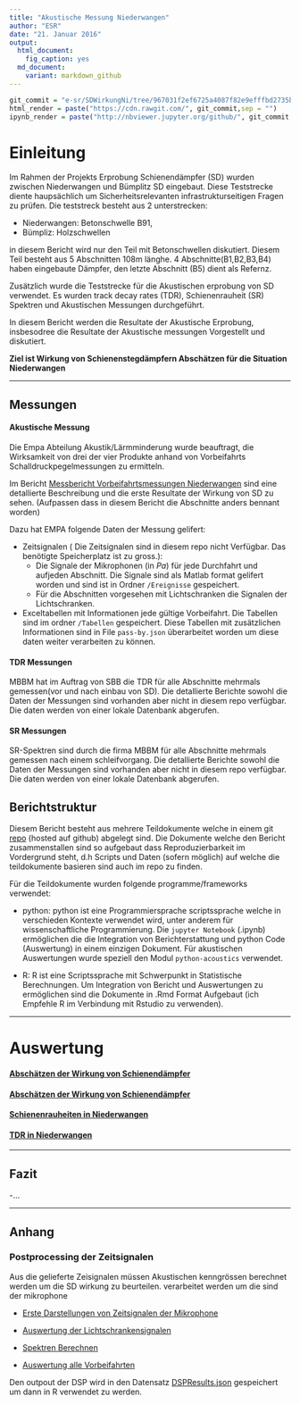 ```yaml
---
title: "Akustische Messung Niederwangen"
author: "ESR"
date: "21. Januar 2016"
output: 
  html_document:
    fig_caption: yes
  md_document:
    variant: markdown_github
---
```

```r
git_commit = "e-sr/SDWirkungNi/tree/967031f2ef6725a4087f82e9efffbd2735bed6cf"
html_render = paste("https://cdn.rawgit.com/", git_commit,sep = "")
ipynb_render = paste("http://nbviewer.jupyter.org/github/", git_commit,sep = "")
```

# Einleitung 

Im Rahmen der Projekts Erprobung Schienendämpfer (SD) wurden zwischen Niederwangen und Bümplitz SD eingebaut. Diese Teststrecke diente haupsächlich um Sicherheitsrelevanten infrastrukturseitigen Fragen zu prüfen. Die teststreck besteht aus 2 unterstrecken:

- Niederwangen: Betonschwelle B91,
- Bümpliz: Holzschwellen

in diesem Bericht wird nur den Teil mit Betonschwellen diskutiert. Diesem Teil besteht aus 5 Abschnitten 108m länghe. 4 Abschnitte(B1,B2,B3,B4) haben eingebaute Dämpfer, den letzte Abschnitt (B5) dient als Refernz.

Zusätzlich wurde die Teststrecke für die Akustischen erprobung von SD verwendet.
Es wurden track decay rates (TDR), Schienenrauheit (SR) Spektren  und Akustischen Messungen durchgeführt.

In diesem Bericht werden die Resultate der Akustische Erprobung, insbesodree die Resultate der Akustische messungen Vorgestellt und diskutiert.

**Ziel ist Wirkung von Schienenstegdämpfern Abschätzen für die Situation Niederwangen**

----

## Messungen

#### Akustische Messung

Die Empa Abteilung Akustik/Lärmminderung wurde beauftragt, die Wirksamkeit von drei der vier Produkte anhand von Vorbeifahrts Schalldruckpegelmessungen zu ermitteln. 

Im Bericht [Messbericht Vorbeifahrtsmessungen Niederwangen](Messbericht Vorbeifahrtsmessungen Niederwangen sig.pdf) sind eine detallierte Beschreibung und die erste Resultate der Wirkung von SD zu sehen. (Aufpassen dass in diesem Bericht die Abschnitte anders bennant worden)

Dazu hat EMPA folgende Daten der Messung gelifert:

- Zeitsignalen ( Die Zeitsignalen sind in diesem repo nicht Verfügbar. Das benötigte Speicherplatz ist zu gross.):
    - Die Signale der Mikrophonen (in $Pa$) für jede Durchfahrt und aufjeden Abschnitt. Die Signale sind als Matlab format gelifert worden und sind ist in Ordner `/Ereignisse` gespeichert.
    - Für die Abschnitten vorgesehen mit Lichtschranken die Signalen der Lichtschranken.

-  Exceltabellen mit Informationen  jede gültige Vorbeifahrt.  Die Tabellen sind im ordner `/Tabellen` gespeichert. Diese Tabellen mit zusätzlichen Informationen sind in File `pass-by.json` überarbeitet worden um diese daten weiter verarbeiten zu können.

#### TDR Messungen

MBBM hat im Auftrag von SBB die TDR für alle Abschnitte mehrmals gemessen(vor und nach einbau von SD). Die detallierte Berichte sowohl die Daten der Messungen sind vorhanden aber nicht in diesem repo verfügbar. Die daten werden von einer lokale Datenbank abgerufen.

#### SR Messungen

SR-Spektren sind durch die firma MBBM für alle Abschnitte mehrmals gemessen nach einem schleifvorgang. Die detallierte Berichte sowohl die Daten der Messungen sind vorhanden aber nicht in diesem repo verfügbar. Die daten werden von einer lokale Datenbank abgerufen.

## Berichtstruktur

Diesem Bericht besteht aus mehrere Teildokumente welche in einem git [repo](https://github.com/e-sr/ValFX) (hosted auf github) abgelegt sind.
Die Dokumente welche den Bericht zusammenstallen sind so aufgebaut dass Reproduzierbarkeit im Vordergrund steht, d.h Scripts und Daten (sofern möglich) auf welche die teildokumente basieren sind auch im repo zu finden.

Für die Teildokumente wurden folgende programme/frameworks verwendet:
  
- python: python ist eine Programmiersprache scriptssprache welche in verschieden Kontexte verwendet wird, unter anderem für wissenschaftliche Programmierung. Die `jupyter Notebook` (.ipynb) ermöglichen die die Integration von  Berichterstattung und python Code (Auswertung) in einem einzigen Dokument. Für akustischen Auswertungen wurde speziell den Modul `python-acoustics` verwendet.

- R: R ist eine Scriptssprache mit Schwerpunkt in Statistische Berechnungen. Um Integration von Bericht und Auswertungen zu ermöglichen sind die Dokumente in .Rmd Format Aufgebaut (ich Empfehle R im Verbindung mit Rstudio zu verwenden).

----

# Auswertung

#### [Abschätzen der Wirkung von Schienendämpfer](`r paste( html_render, "Vorbeifahrten.html", sep = "/") `)

#### [Abschätzen der Wirkung von Schienendämpfer](`r paste( html_render, "SD_wirkung.html", sep = "/") `)

#### [Schienenrauheiten in Niederwangen](`r paste( html_render, "SR_Ni.html", sep = "/") `)

#### [TDR in Niederwangen](`r paste( html_render, "TDR_Ni.html", sep = "/") `)




-----

## Fazit

 -...

-----

## Anhang

### Postprocessing der Zeitsignalen

Aus die gelieferte Zeisignalen müssen Akustischen kenngrössen berechnet werden um die SD wirkung zu beurteilen. verarbeitet werden um die  sind der mikrophone

- [Erste Darstellungen von Zeitsignalen der Mikrophone](`r paste( ipynb_render, "darstellungMicSignale.ipynb", sep = "/") `)

- [Auswertung der Lichtschrankensignalen](`r paste( ipynb_render, "analyseLS.ipynb", sep = "/") `)

- [Spektren Berechnen](`r paste( ipynb_render, "SpektrenBerechnen.ipynb", sep = "/") `)

- [Auswertung alle Vorbeifahrten](`r paste( ipynb_render,"DSPAuswertung.ipynb", sep = "/") `)

Den outpout der DSP  wird in den Datensatz [DSPResults.json](DSPResults.json) gespeichert um dann in R verwendet zu werden.




